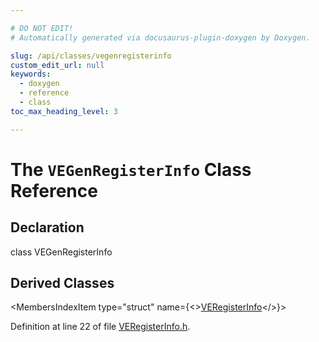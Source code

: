 ```yaml
---

# DO NOT EDIT!
# Automatically generated via docusaurus-plugin-doxygen by Doxygen.

slug: /api/classes/vegenregisterinfo
custom_edit_url: null
keywords:
  - doxygen
  - reference
  - class
toc_max_heading_level: 3

---
```





# The `VEGenRegisterInfo` Class Reference

<DoxygenPage pluginConfig={pluginConfig}>



## Declaration

<CodeBlock>class VEGenRegisterInfo</CodeBlock>

## Derived Classes

<MembersIndex>

<MembersIndexItem
  type="struct"
  name={<><a href="/docs/api/structs/llvm/veregisterinfo">VERegisterInfo</a></>}>
</MembersIndexItem>

</MembersIndex>


Definition at line 22 of file <a href="/docs/api/files/lib/lib/target/lib/target/ve/veregisterinfo-h">VERegisterInfo.h</a>.

</DoxygenPage>
